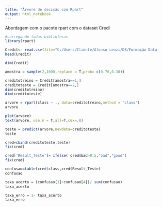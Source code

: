 ---
title: "Árvore de decisão com Rpart"
output: html_notebook
---

Abordagem com o pacote rpart com o dataset Credi

```{r}
#carregando todas bibliotecas
library(rpart)
```


```{r}
Credit<- read.csv(file="C:/Users/Cliente/Afonso Lenzi/DS/Formação Data Scientist Udemy/Machine Learning/Credit.csv", header=TRUE, sep=",")
head(Credit)
```

```{r}
dim(Credit)
```

```{r}
amostra = sample(2,1000,replace = T,prob= c(0.70,0.30))
```

```{r}
creditotreino = Credit[amostra==1,]
creditoteste = Credit[amostra==2,]
dim(creditotreino)
dim(creditoteste)
```

```{r}
arvore = rpart(class ~ ., data=creditotreino,method = "class")
arvore
```

```{r}
plot(arvore)
text(arvore, use.n = T,all=T,cex=.8)
```
```{r}
teste = predict(arvore,newdata=creditoteste)
teste
```

```{r}
cred=cbind(creditoteste,teste)
fix(cred)
```

```{r}
cred['Result_Teste']= ifelse( cred$bad>0.5,"bad","good")
fix(cred)
```


```{r}
confusao=table(cred$class,cred$Result_Teste)
confusao
```



```{r}
taxa_acerto = (confusao[1]+confusao[4])/ sum(confusao)
taxa_acerto
```

```{r}
taxa_erro = 1- taxa_acerto
taxa_erro
```



